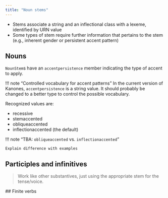 ```yaml
---
title: "Noun stems"
---
```



- Stems associate a string and an inflectional class with a lexeme, identified by URN value
- Some types of stem require further information that pertains to the stem (e.g., inherent gender or persistent accent pattern)




## Nouns


`NounStem`s have an `accentpersistence` member indicating the type of accent to apply.  

!!! note "Controlled vocabulary for accent patterns"
    In the current version of Kanones, `accentpersistence` is a string value.  It should probably be changed to a better type to control the possible vocabulary.

Recognized values are:

- recessive
- stemaccented
- obliqueaccented
- inflectionaccented (the default)


!!! note "TBA: `obliqueaccented` vs. `inflectionaccented`"
    
    Explain difference with examples

## Participles and infinitives

> Work like other substantives, just using the appropriate stem for the tense/voice.

 ## Finite verbs
 
